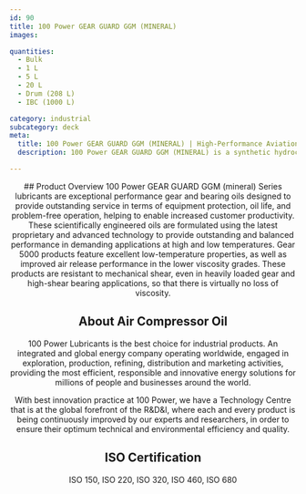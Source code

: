 ```yaml
---
id: 90
title: 100 Power GEAR GUARD GGM (MINERAL)
images:

quantities:
  - Bulk
  - 1 L
  - 5 L
  - 20 L
  - Drum (208 L)
  - IBC (1000 L)

category: industrial
subcategory: deck
meta:
  title: 100 Power GEAR GUARD GGM (MINERAL) | High-Performance Aviation Gear Fluid
  description: 100 Power GEAR GUARD GGM (MINERAL) is a synthetic hydrocarbon-based aviation gear fluid designed for landing gear systems, providing superior oxidation stability, anti-wear protection, and corrosion prevention. Meets BMS3-32A (Type II), DPM-6177, and Lockheed L1011 Tristar standards for reliable performance under severe operational conditions.

---
```


<Header>
  ## Product Overview
  100 Power GEAR GUARD GGM (mineral) Series lubricants are exceptional performance
gear and bearing oils designed to provide outstanding service in terms of equipment
protection, oil life, and problem-free operation, helping to enable increased customer
productivity. These scientifically engineered oils are formulated using the latest
proprietary and advanced technology to provide outstanding and balanced
performance in demanding applications at high and low temperatures. Gear 5000
products feature excellent low-temperature properties, as well as improved air release
performance in the lower viscosity grades. These products are resistant to mechanical
shear, even in heavily loaded gear and high-shear bearing applications, so that there is
virtually no loss of viscosity.

  ## About Air Compressor Oil
  100 Power Lubricants is the best choice for industrial products. An integrated and global energy company operating worldwide, engaged in exploration, production, refining, distribution and marketing activities, providing the most efficient, responsible and innovative energy solutions for millions of people and businesses around the world.

  With best innovation practice at 100 Power, we have a Technology Centre that is at the global forefront of the R&D&I, where each and every product is being continuously improved by our experts and researchers, in order to ensure their optimum technical and environmental efficiency and quality.

  ## ISO Certification
  ISO 150, ISO 220, ISO 320, ISO 460, ISO 680

</Header>
